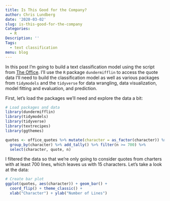 ```yaml
---
title: Is This Good for the Company?
author: Chris Lundberg
date: '2020-03-02'
slug: is-this-good-for-the-company
Categories:
  - R
Description: ''
Tags:
  - text classification
menu: blog
---
```


In this post I'm going to build a text classification model using the script from [The Office](https://en.wikipedia.org/wiki/The_Office_(American_TV_series)). I'll use the `R` package `dundermifflin` to access the quote data I'll need to build the classification model as well as various packages from `tidymodels` and the `tidyverse` for data wrangling, data visualization, model fitting and evaluation, and prediction.

First, let's load the packages we'll need and explore the data a bit:

```r
# Load packages and data
library(dundermifflin)
library(tidymodels)
library(tidyverse)
library(textrecipes)
library(ggthemes)

quotes <- office_quotes %>% mutate(character = as_factor(character)) %>% 
  group_by(character) %>% add_tally() %>% filter(n >= 700) %>% 
  select(character, quote, n) 

```

I filtered the data so that we're only going to consider quotes from charters with at least 700 lines, which leaves us with 15 characters. Let's take a look at the data:

```r
# Create bar plot
ggplot(quotes, aes(character)) + geom_bar() +
  coord_flip() + theme_classic() +
  xlab("Character") + ylab("Number of Lines") 

```


